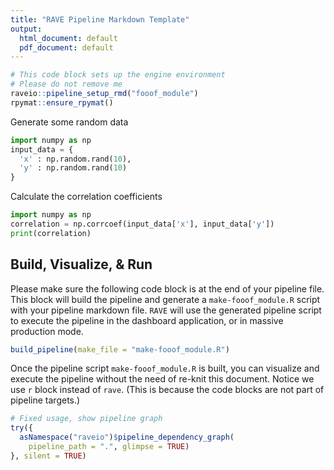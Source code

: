 ```yaml
---
title: "RAVE Pipeline Markdown Template"
output:
  html_document: default
  pdf_document: default
---
```


```r
# This code block sets up the engine environment
# Please do not remove me
raveio::pipeline_setup_rmd("fooof_module")
rpymat::ensure_rpymat()
```

<!-- Begin: pipeline code -->

Generate some random data

```python
import numpy as np
input_data = {
  'x' : np.random.rand(10),
  'y' : np.random.rand(10)
}
```

Calculate the correlation coefficients

```python
import numpy as np
correlation = np.corrcoef(input_data['x'], input_data['y'])
print(correlation)
```

<!-- End: pipeline code -->

## Build, Visualize, & Run

Please make sure the following code block is at the end of your pipeline file. This block will build the pipeline and generate a `make-fooof_module.R` script with your pipeline markdown file. `RAVE` will use the generated pipeline script to execute the pipeline in the dashboard application, or in massive production mode.

```r
build_pipeline(make_file = "make-fooof_module.R")
```


Once the pipeline script `make-fooof_module.R` is built, you can visualize and execute the pipeline without the need of re-knit this document. Notice we use `r` block instead of `rave`. (This is because the code blocks are not part of pipeline targets.)

```r
# Fixed usage, show pipeline graph
try({
  asNamespace("raveio")$pipeline_dependency_graph(
    pipeline_path = ".", glimpse = TRUE)
}, silent = TRUE)
```







